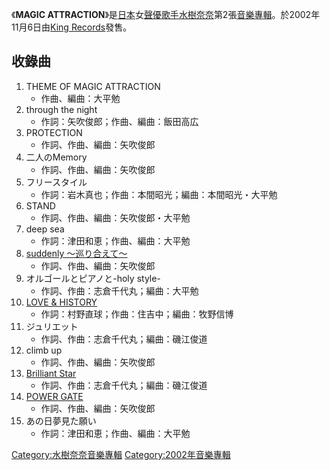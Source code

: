 {{unreferenced|time=2014-03-16T20:22:40+00:00}}
{{Infobox Album | 
| Name        = MAGIC ATTRACTION
| Cover       = 
| Type        = 專輯
| Artist      = [[水樹奈奈|水樹奈奈]]
| Released    = {{flagicon|Japan}} 2002年11月6日
| Recorded    = 
| Genre       = [[J-pop|J-pop]]
| Length      = 66分55秒
| Label       = [[King_Records|King Records]]
| Producer    = [[矢吹俊郎|矢吹俊郎]]
| Last album  = [[supersonic_girl|supersonic girl]] <br />（2001年）
| This album  = '''MAGIC ATTRACTION''' <br />（2002年）
| Next album  = [[DREAM_SKIPPER|DREAM SKIPPER]] <br />（2003年）
| Format      = CD
}}
《'''MAGIC ATTRACTION'''》是[[日本|日本]]女[[聲優|聲優]][[歌手|歌手]][[水樹奈奈|水樹奈奈]]第2張[[音樂專輯|音樂專輯]]。於2002年11月6日由[[King_Records|King Records]]發售。

== 收錄曲 ==
# THEME OF MAGIC ATTRACTION 
#* 作曲、編曲：大平勉
# through the night 
#* 作詞：矢吹俊郎；作曲、編曲：飯田高広
# PROTECTION
#* 作詞、作曲、編曲：矢吹俊郎
# 二人のMemory 
#* 作詞、作曲、編曲：矢吹俊郎
# フリースタイル
#* 作詞：岩木真也；作曲：本間昭光；編曲：本間昭光・大平勉
# STAND
#* 作詞、作曲、編曲：矢吹俊郎・大平勉
# deep sea 
#* 作詞：津田和恵；作曲、編曲：大平勉
# [[suddenly_〜巡り合えて〜|suddenly 〜巡り合えて〜]]
#* 作詞、作曲、編曲：矢吹俊郎
# オルゴールとピアノと-holy style-
#* 作詞、作曲：志倉千代丸；編曲：大平勉
# [[LOVE_&_HISTORY|LOVE & HISTORY]]
#* 作詞：村野直球；作曲：住吉中；編曲：牧野信博
# ジュリエット
#* 作詞、作曲：志倉千代丸；編曲：磯江俊道
# climb up 
#* 作詞、作曲、編曲：矢吹俊郎
# [[Brilliant_Star|Brilliant Star]]
#* 作詞、作曲：志倉千代丸；編曲：磯江俊道
# [[POWER_GATE|POWER GATE]]
#* 作詞、作曲、編曲：矢吹俊郎
# あの日夢見た願い
#* 作詞：津田和恵；作曲、編曲：大平勉

{{水樹奈奈}}

{{DEFAULTSORT:MAGIC ATTRACTION}}
[[Category:水樹奈奈音樂專輯|Category:水樹奈奈音樂專輯]]
[[Category:2002年音樂專輯|Category:2002年音樂專輯]]


{{Album-stub}}
